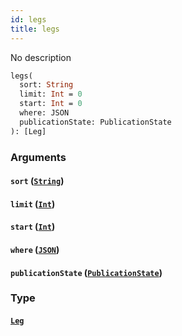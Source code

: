 ```yaml
---
id: legs
title: legs
---
```


No description

```graphql
legs(
  sort: String
  limit: Int = 0
  start: Int = 0
  where: JSON
  publicationState: PublicationState
): [Leg]

```

### Arguments

#### `sort` ([`String`](/v1/scalars/string))

#### `limit` ([`Int`](/v1/scalars/int))

#### `start` ([`Int`](/v1/scalars/int))

#### `where` ([`JSON`](/v1/scalars/json))

#### `publicationState` ([`PublicationState`](/v1/enums/publication-state))

### Type

#### [`Leg`](/v1/objects/leg)
